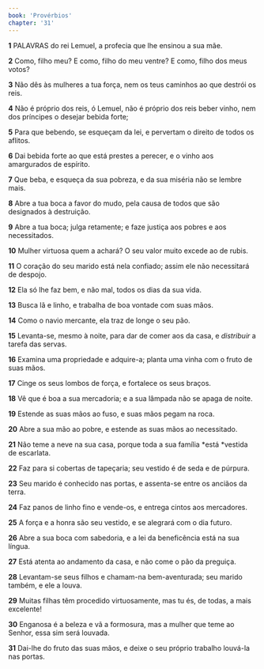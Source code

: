 ```yaml
---
book: 'Provérbios'
chapter: '31'
---
```


**1** PALAVRAS do rei Lemuel, a profecia que lhe ensinou a sua mãe.

**2** Como, filho meu? E como, filho do meu ventre? E como, filho dos meus votos?

**3** Não dês às mulheres a tua força, nem os teus caminhos ao que destrói os reis.

**4** Não é próprio dos reis, ó Lemuel, não é próprio dos reis beber vinho, nem dos príncipes o desejar bebida forte;

**5** Para que bebendo, se esqueçam da lei, e pervertam o direito de todos os aflitos.

**6** Dai bebida forte ao que está prestes a perecer, e o vinho aos amargurados de espírito.

**7** Que beba, e esqueça da sua pobreza, e da sua miséria não se lembre mais.

**8** Abre a tua boca a favor do mudo, pela causa de todos que são designados à destruição.

**9** Abre a tua boca; julga retamente; e faze justiça aos pobres e aos necessitados.

**10** Mulher virtuosa quem a achará? O seu valor muito excede ao de rubis.

**11** O coração do seu marido está nela confiado; assim ele não necessitará de despojo.

**12** Ela só lhe faz bem, e não mal, todos os dias da sua vida.

**13** Busca lã e linho, e trabalha de boa vontade com suas mãos.

**14** Como o navio mercante, ela traz de longe o seu pão.

**15** Levanta-se, mesmo à noite, para dar de comer aos da casa, e _distribuir_ a tarefa das servas.

**16** Examina uma propriedade e adquire-a; planta uma vinha com o fruto de suas mãos.

**17** Cinge os seus lombos de força, e fortalece os seus braços.

**18** Vê que é boa a sua mercadoria; e a sua lâmpada não se apaga de noite.

**19** Estende as suas mãos ao fuso, e suas mãos pegam na roca.

**20** Abre a sua mão ao pobre, e estende as suas mãos ao necessitado.

**21** Não teme a neve na sua casa, porque toda a sua família *está *vestida de escarlata.

**22** Faz para si cobertas de tapeçaria; seu vestido é de seda e de púrpura.

**23** Seu marido é conhecido nas portas, e assenta-se entre os anciãos da terra.

**24** Faz panos de linho fino e vende-os, e entrega cintos aos mercadores.

**25** A força e a honra são seu vestido, e se alegrará com o dia futuro.

**26** Abre a sua boca com sabedoria, e a lei da beneficência está na sua língua.

**27** Está atenta ao andamento da casa, e não come o pão da preguiça.

**28** Levantam-se seus filhos e chamam-na bem-aventurada; seu marido também, e ele a louva.

**29** Muitas filhas têm procedido virtuosamente, mas tu és, de todas, a mais excelente!

**30** Enganosa é a beleza e vã a formosura, mas a mulher que teme ao Senhor, essa sim será louvada.

**31** Dai-lhe do fruto das suas mãos, e deixe o seu próprio trabalho louvá-la nas portas.
